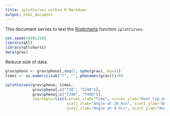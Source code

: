 ```yaml
---
title: iplotCurves within R Markdown
output: html_document
---
```


This document serves to test the
[R/qtlcharts](http://kbroman.org/qtlcharts) function `iplotCurves`.

```r
set.seed(69891250)
library(qtl)
library(qtlcharts)
data(grav)
```

Reduce size of data.

```r
grav$pheno <- grav$pheno[,seq(1, nphe(grav), by=5)]
times <- as.numeric(sub("T", "", phenames(grav)))/60
```

```r
iplotCurves(grav$pheno, times,
            grav$pheno[,c("T30", "T240")],
            grav$pheno[,c("T240", "T480")],
            chartOpts=list(curves_xlab="Time", curves_ylab="Root tip angle",
                           scat1_xlab="Angle at 30 min", scat1_ylab="Angle at 4 hrs",
                           scat2_xlab="Angle at 4 hrs", scat2_ylab="Angle at 8 hrs"))
```
